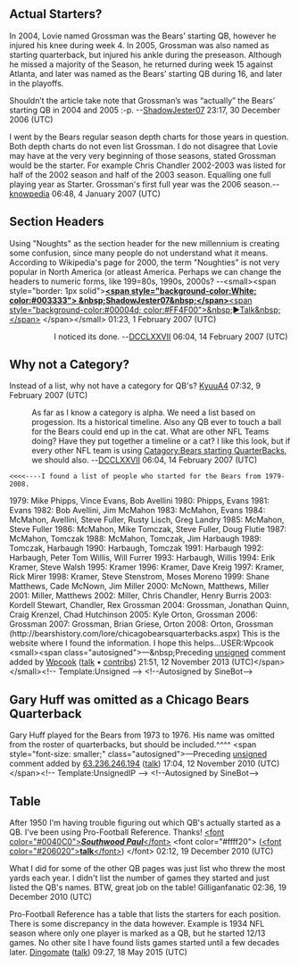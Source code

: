 <article id="8680512" title=Talk:List of Chicago Bears starting quarterbacks>
	<talkpage id="8680512" title="Talk:List of Chicago Bears starting quarterbacks">
{{WikiProjectBannerShell|1=
{{WikiProject National Football League|class=List|importance=Mid|attention=yes}}
{{WikiProject Chicago|class=List|importance=NA|attention=yes}}
{{WikiProject Chicago Bears|class=List|importance=High|attention=yes}}
}}{{oldafdfull|date=2008-01-28|result='''merge''' to [[List of Chicago Bears players]]|page=List_of_Chicago_Bears_starting_quarterbacks}}

==Actual Starters? == 
In 2004, Lovie named Grossman was the Bears’ starting QB, however he injured his knee during week 4. In 2005, Grossman was also named as starting quarterback, but injured his ankle during the preseason. Although he missed a majority of the Season, he returned during week 15 against Atlanta, and later was named as the Bears’ starting QB during 16, and later in the playoffs.

Shouldn’t the article take note that Grossman’s was “actually” the Bears’ starting QB in 2004 and 2005 :-p. --[[User:ShadowJester07|ShadowJester07]] 23:17, 30 December 2006 (UTC)

I went by the Bears regular season depth charts for those years in question.  Both depth charts do not even list Grossman.  I do not disagree that Lovie may have at the very very beginning of those seasons, stated Grossman would be the starter. For example Chris Chandler 2002-2003 was listed for half of the 2002 season and half of the 2003 season. Equalling one full playing year as Starter. Grossman's first full year was the 2006 season.--[[User:Knowpedia|knowpedia]] 06:48, 4 January 2007 (UTC)

==Section Headers==
Using &quot;Noughts&quot; as the section header for the new millennium is creating some confusion, since many people do not understand what it means. According to Wikipedia's page for 2000, the term &quot;Noughties&quot; is not very popular in North America (or atleast America. Perhaps we can change the headers to numeric forms, like 199=80s, 1990s, 2000s? --&lt;small&gt;&lt;span style=&quot;border: 1px solid&quot;&gt;[[user:ShadowJester07|'''&lt;span style=&quot;background-color:White; color:#003333&quot;&gt; &amp;nbsp;ShadowJester07&amp;nbsp;&lt;/span&gt;''']][[User talk:ShadowJester07|&lt;span style=&quot;background-color:#00004d; color:#FF4F00&quot;&gt;&amp;nbsp;►Talk&amp;nbsp;&lt;/span&gt;]] &lt;/span&gt;&lt;/small&gt; 01:23, 1 February 2007 (UTC)
::I noticed its done. --[[User:Knowpedia|ⅮⅭⅭⅬⅩⅩⅤⅠⅠ]] 06:04, 14 February 2007 (UTC)

==Why not a Category?==
Instead of a list, why not have a category for QB's? [[User:KyuuA4|KyuuA4]] 07:32, 9 February 2007 (UTC)
:As far as I know a category is alpha. We need a list based on progession. Its a historical timeline. Also any QB ever to touch a ball for the Bears could end up in the cat. What are other NFL Teams doing?  Have they put together a timeline or a cat? I like this look, but if every other NFL team is using [[Catagory:Bears starting QuarterBacks]], we should also. --[[User:Knowpedia|ⅮⅭⅭⅬⅩⅩⅤⅠⅠ]] 06:04, 14 February 2007 (UTC)
 &lt;&lt;&lt;&lt;----I found a list of people who started for the Bears from 1979-2008. 
1979: Mike Phipps, Vince Evans, Bob Avellini
1980: Phipps, Evans
1981: Evans
1982: Bob Avellini, Jim McMahon
1983: McMahon, Evans
1984: McMahon, Avellini, Steve Fuller, Rusty Lisch, Greg Landry
1985: McMahon, Steve Fuller
1986: McMahon, Mike Tomczak, Steve Fuller, Doug Flutie
1987: McMahon, Tomczak
1988: McMahon, Tomczak, Jim Harbaugh
1989: Tomczak, Harbaugh
1990: Harbaugh, Tomczak
1991: Harbaugh
1992: Harbaugh, Peter Tom Willis, Will Furrer
1993: Harbaugh, Willis
1994: Erik Kramer, Steve Walsh
1995: Kramer 1996: Kramer, Dave Kreig
1997: Kramer, Rick Mirer
1998: Kramer, Steve Stenstrom, Moses Moreno
1999: Shane Matthews, Cade McNown, Jim Miller
2000: McNown, Matthews, Miller
2001: Miller, Matthews
2002: Miller, Chris Chandler, Henry Burris
2003: Kordell Stewart, Chandler, Rex Grossman
2004: Grossman, Jonathan Quinn, Craig Krenzel, Chad Hutchinson
2005: Kyle Orton, Grossman
2006: Grossman
2007: Grossman, Brian Griese, Orton
2008: Orton, Grossman
(http://bearshistory.com/lore/chicagobearsquarterbacks.aspx) This is the website where I found the information. I hope this helps...USER:Wpcook  &lt;small&gt;&lt;span class=&quot;autosigned&quot;&gt;—&amp;nbsp;Preceding [[Wikipedia:Signatures|unsigned]] comment added by [[User:Wpcook|Wpcook]] ([[User talk:Wpcook|talk]] • [[Special:Contributions/Wpcook|contribs]]) 21:51, 12 November 2013 (UTC)&lt;/span&gt;&lt;/small&gt;&lt;!-- Template:Unsigned --&gt; &lt;!--Autosigned by SineBot--&gt;

== Gary Huff was omitted as a Chicago Bears Quarterback ==

Gary Huff played for the Bears from 1973 to 1976.  His name was omitted from the roster of quarterbacks, but should be included.^^^^  &lt;span style=&quot;font-size: smaller;&quot; class=&quot;autosigned&quot;&gt;—Preceding [[Wikipedia:Signatures|unsigned]] comment added by [[Special:Contributions/63.236.246.194|63.236.246.194]] ([[User talk:63.236.246.194|talk]]) 17:04, 12 November 2010 (UTC)&lt;/span&gt;&lt;!-- Template:UnsignedIP --&gt; &lt;!--Autosigned by SineBot--&gt;

== Table ==

After 1950 I'm having trouble figuring out which QB's actually started as a QB. I've been using Pro-Football Reference. Thanks! [[User:Southwood Paul|&lt;font color=&quot;#0040C0&quot;&gt;'''''Southwood Paul'''''&lt;/font&gt;]] &lt;font color=&quot;#ffff20&quot;&gt; ([[User talk:Southwood Paul|&lt;font color=&quot;#206020&quot;&gt;'''talk'''&lt;/font&gt;]]) &lt;/font&gt; 02:12, 19 December 2010 (UTC)

What I did for some of the other QB pages was just list who threw the most yards each year. I didn't list the number of games they started and just listed the QB's names. BTW, great job on the table! Gilliganfanatic 02:36, 19 December 2010 (UTC)

Pro-Football Reference has a table that lists the starters for each position. There is some discrepancy in the data however. Example is 1934 NFL season where only one player is marked as a QB, but he started 12/13 games. No other site I have found lists games started until a few decades later. [[User:Dingomate|Dingomate]] ([[User talk:Dingomate|talk]]) 09:27, 18 May 2015 (UTC)
	</talkpage>
</article>